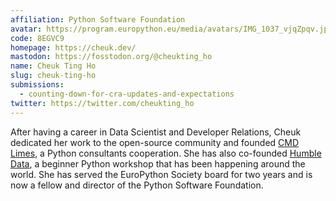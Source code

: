 ```yaml
---
affiliation: Python Software Foundation
avatar: https://program.europython.eu/media/avatars/IMG_1037_vjqZpqv.jpg
code: 8EGVC9
homepage: https://cheuk.dev/
mastodon: https://fosstodon.org/@cheukting_ho
name: Cheuk Ting Ho
slug: cheuk-ting-ho
submissions:
  - counting-down-for-cra-updates-and-expectations
twitter: https://twitter.com/cheukting_ho
---
```


After having a career in Data Scientist and Developer Relations, Cheuk dedicated
her work to the open-source community and founded
[CMD Limes](https://cmdlimes.com/), a Python consultants cooperation. She has
also co-founded [Humble Data](https://humbledata.org/), a beginner Python
workshop that has been happening around the world. She has served the EuroPython
Society board for two years and is now a fellow and director of the Python
Software Foundation.

